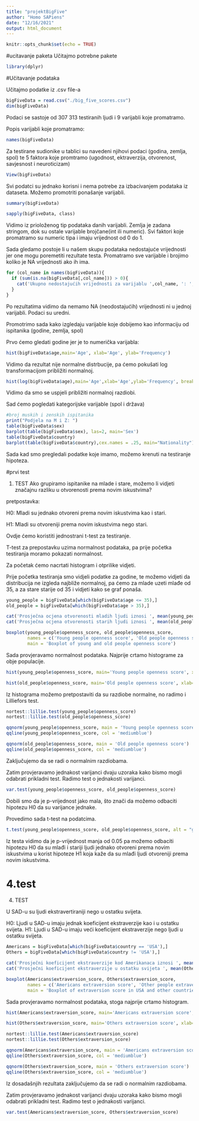 ```yaml
---
title: "projektBigFive"
author: "Homo SAPiens"
date: "12/16/2021"
output: html_document
---
```


```r
knitr::opts_chunk$set(echo = TRUE)
```

#ucitavanje paketa
Učitajmo potrebne pakete

```r
library(dplyr)

```

#Učitavanje podataka

Učitajmo podatke iz .csv file-a
```r
bigFiveData = read.csv("./big_five_scores.csv")
dim(bigFiveData)
```
Podaci se sastoje od 307 313 testiranih ljudi i 9 varijabli koje promatramo.

Popis varijabli koje promatramo:
```r
names(bigFiveData)
```
Za testirane sudionike u tablici su navedeni njihovi podaci (godina, zemlja, spol) te 5 faktora koje promtramo (ugodnost, ektraverzija, otvorenost, savjesnost i neuroticizam)


```r
View(bigFiveData)
```

Svi podatci su jednako korisni i nema potrebe za izbacivanjem podataka iz dataseta. Možemo promotriti ponašanje varijabli.

```r
summary(bigFiveData)
```

```r
sapply(bigFiveData, class)
```

Vidimo iz prioloženog tip podataka danih varijabli. Zemlja je zadana stringom, dok su ostale varijable brojčane(int ili numeric). Svi faktori koje promatramo su numeric tipa i imaju vrijednost od 0 do 1.

Sada gledamo postoje li u našem skupu podataka nedostajuće vrijednosti jer one mogu poremetiti rezultate testa. Promatramo sve varijable i brojimo koliko je NA vrijednosti ako ih ima.

```r
for (col_name in names(bigFiveData)){
  if (sum(is.na(bigFiveData[,col_name])) > 0){
    cat('Ukupno nedostajućih vrijednosti za varijablu ',col_name, ': ', sum(is.na(bigFiveData[,col_name])),'\n')
  }
}
```

Po rezultatima vidimo da nemamo NA (neodostajućih) vrijednosti ni u jednoj varijabli. Podaci su uredni.

Promotrimo sada kako izgledaju varijable koje dobijemo kao informaciju od ispitanika (godine, zemlja, spol)

Prvo ćemo gledati godine jer je to numerička varijabla:
```r
hist(bigFiveData$age,main='Age', xlab='Age', ylab='Frequency')

```
Vidimo da rezultat nije normalne distrbucije, pa ćemo pokušati log transformacijom približiti normalnoj.

```r
hist(log(bigFiveData$age),main='Age',xlab='Age',ylab='Frequency', breaks=50)


```
Vidimo da smo se uspjeli približiti normalnoj razdiobi.

Sad ćemo pogledati kategorijske varijable (spol i država)

```r
#broj muskih i zenskih ispitanika
print("Podjela na M i Z: ")
table(bigFiveData$sex)
barplot(table(bigFiveData$sex), las=2, main='Sex')
table(bigFiveData$country)
barplot(table(bigFiveData$country),cex.names = .25, main="Nationality")
```

Sada kad smo pregledali podatke koje imamo, možemo krenuti na testiranje hipoteza.

#prvi test

1. TEST
Ako grupiramo ispitanike na mlade i stare, možemo li vidjeti značajnu razliku u otvorenosti prema novim iskustvima?

pretpostavka:

H0: Mladi su jednako otvoreni prema novim iskustvima kao i stari.

H1: Mladi su otvoreniji prema novim iskustvima nego stari.

Ovdje ćemo koristiti jednostrani t-test za testiranje.

T-test za prepostavku uzima normalnost podataka, pa prije početka testiranja moramo pokazati normalnost.

Za početak ćemo nacrtati histogram i otprilike vidjeti.

Prije početka testiranja smo vidjeli podatke za godine, te možemo vidjeti da distribucija ne izgleda najbliže normalnoj, pa ćemo za mlade uzeti mlađe od 35, a za stare starije od 35 i vidjeti kako se graf ponaša.


```r

young_people = bigFiveData[which(bigFiveData$age <= 35),]
old_people = bigFiveData[which(bigFiveData$age > 35),]
```
```r

cat('Prosječna ocjena otvorenosti mladih ljudi iznosi ', mean(young_people$openness_score), '\n')
cat('Prosječna ocjena otvorenosti starih ljudi iznosi ', mean(old_people$openness_score), '\n')

```
```r
boxplot(young_people$openness_score, old_people$openness_score,
        names = c('Young people openness score', 'Old people openness score'),
        main = 'Boxplot of young and old people openness score')
```
Sada provjeravamo normalnost podataka. Najprije crtamo histograme za obje populacije.

```r
hist(young_people$openness_score, main='Young people openness score', xlab='Openness score', ylab='Frequency')
```
```r
hist(old_people$openness_score, main='Old people openness score', xlab='Openness score', ylab='Frequency')
```
Iz histograma možemo pretpostaviti da su razdiobe normalne, no radimo i Lilliefors test.

```r
nortest::lillie.test(young_people$openness_score)
nortest::lillie.test(old_people$openness_score)
```
```r
qqnorm(young_people$openness_score, main = 'Young people openness score')
qqline(young_people$openness_score, col = 'mediumblue')
```

```r
qqnorm(old_people$openness_score, main = 'Old people openness score')
qqline(old_people$openness_score, col = 'mediumblue')
```

Zaključujemo da se radi o normalnim razdiobama.

Zatim provjeravamo jednakost varijanci dvaju uzoraka kako bismo mogli odabrati prikladni test. Radimo test o jednakosti varijanci.

```r
var.test(young_people$openness_score, old_people$openness_score)

```
Dobili smo da je p-vrijednost jako mala, što znači da možemo odbaciti hipotezu H0 da su varijance jednake.

Provedimo sada t-test na podatcima.

```r

t.test(young_people$openness_score, old_people$openness_score, alt = "greater", var.equal = FALSE)

```

Iz testa vidimo da je p-vrijednost manja od 0.05 pa možemo odbaciti hipotezu H0 da su mlađi i stariji ljudi jednako otvoreni prema novim iskustvima u korist hipoteze H1 koja kaže da su mlađi ljudi otvoreniji prema novim iskustvima.

# 4.test
4. TEST

U SAD-u su ljudi ekstravertiraniji nego u ostatku svijeta.

H0: Ljudi u SAD-u imaju jednak koeficijent ekstraverzije kao i u ostatku svijeta.
H1: Ljudi u SAD-u imaju veći koeficijent ekstraverzije nego ljudi u ostatku svijeta.

```r

Americans = bigFiveData[which(bigFiveData$country == 'USA'),]
Others = bigFiveData[which(bigFiveData$country != 'USA'),]
```
```r

cat('Prosječni koeficijent ekstraverzije kod Amerikanaca iznosi ', mean(Americans$extraversion_score), '\n')
cat('Prosječni koeficijent ekstraverzije u ostatku svijeta ', mean(Others$extraversion_score), '\n')

```
```r
boxplot(Americans$extraversion_score, Others$extraversion_score,
        names = c('Americans extraversion score', 'Other people extraversion score'),
        main = 'Boxplot of extraversion score in USA and other countries')
```
Sada provjeravamo normalnost podataka, stoga najprije crtamo histogram.

```r
hist(Americans$extraversion_score, main='Americans extraversion score', xlab='Extraversion score', ylab='Frequency')
```
```r
hist(Others$extraversion_score, main='Others extraversion score', xlab='Extraversion score', ylab='Frequency')
```
```r
nortest::lillie.test(Americans$extraversion_score)
nortest::lillie.test(Others$extraversion_score)
```
```r
qqnorm(Americans$extraversion_score, main = 'Americans extraversion score')
qqline(Others$extraversion_score, col = 'mediumblue')
```
```r
qqnorm(Others$extraversion_score, main = 'Others extraversion score')
qqline(Others$extraversion_score, col = 'mediumblue')

```

Iz dosadašnjih rezultata zaključujemo da se radi o normalnim razdiobama.

Zatim provjeravamo jednakost varijanci dvaju uzoraka kako bismo mogli odabrati prikladni test. Radimo test o jednakosti varijanci.

```r
var.test(Americans$extraversion_score, Others$extraversion_score)
```